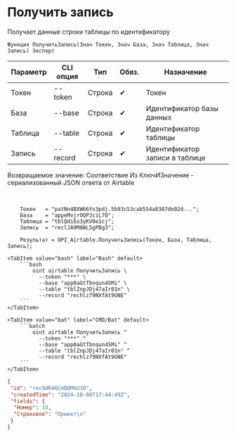﻿---
sidebar_position: 2
---


# Получить запись
 Получает данные строки таблицы по идентификатору



`Функция ПолучитьЗапись(Знач Токен, Знач База, Знач Таблица, Знач Запись) Экспорт`

  | Параметр | CLI опция | Тип | Обяз. | Назначение |
  |-|-|-|-|-|
  | Токен | --token | Строка | &#x2714; | Токен |
  | База | --base | Строка | &#x2714; | Идентификатор базы данных |
  | Таблица | --table | Строка | &#x2714; | Идентификатор таблицы |
  | Запись | --record | Строка | &#x2714; | Идентификатор записи в таблице |

  
  Возвращаемое значение:   Соответствие Из КлючИЗначение - сериализованный JSON ответа от Airtable

<br/>




```bsl title="Пример использования для 1С:Предприятие/OneScript"
    Токен   = "patNn4BXW66Yx3pdj.5b93c53cab554a8387de02d...";
    База    = "appeMvjrOQPJciL7O";
    Таблица = "tblQdiEo3yKV0e1cj";
    Запись  = "reclJA9M8WL5gPBg3";

    Результат = OPI_Airtable.ПолучитьЗапись(Токен, База, Таблица, Запись);
```
    

 <Tabs>
  
    <TabItem value="bash" label="Bash" default>
        ```bash
            oint airtable ПолучитьЗапись \
              --token "***" \
              --base "app0aGtTbnqun4SMi" \
              --table "tblZnpJDj47aIr01n" \
              --record "rechlz79NXfAt9GNE"
        ```
    </TabItem>
  
    <TabItem value="bat" label="CMD/Bat" default>
        ```batch
            oint airtable ПолучитьЗапись ^
              --token "***" ^
              --base "app0aGtTbnqun4SMi" ^
              --table "tblZnpJDj47aIr01n" ^
              --record "rechlz79NXfAt9GNE"
        ```
    </TabItem>
</Tabs>


```json title="Результат"
{
 "id": "rec9dR46CmDQMkUJ0",
 "createdTime": "2024-10-08T17:44:49Z",
 "fields": {
  "Номер": 10,
  "Строковое": "Привет\n"
 }
}
```
